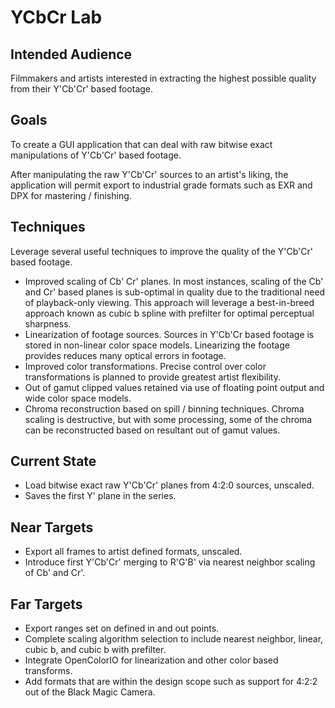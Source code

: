 = YCbCr Lab =

== Intended Audience ==
Filmmakers and artists interested in extracting the highest possible quality from their Y'Cb'Cr' based footage.

== Goals ==
To create a GUI application that can deal with raw bitwise exact manipulations of Y'Cb'Cr' based footage.

After manipulating the raw Y'Cb'Cr' sources to an artist's liking, the application will permit export to industrial grade formats such as EXR and DPX for mastering / finishing.

== Techniques ==
Leverage several useful techniques to improve the quality of the Y'Cb'Cr' based footage.

* Improved scaling of Cb' Cr' planes. In most instances, scaling of the Cb' and Cr' based planes is sub-optimal in quality due to the traditional need of playback-only viewing. This approach will leverage a best-in-breed approach known as cubic b spline with prefilter for optimal perceptual sharpness.
* Linearization of footage sources. Sources in Y'Cb'Cr based footage is stored in non-linear color space models. Linearizing the footage provides reduces many optical errors in footage.
* Improved color transformations. Precise control over color transformations is planned to provide greatest artist flexibility.
* Out of gamut clipped values retained via use of floating point output and wide color space models.
* Chroma reconstruction based on spill / binning techniques. Chroma scaling is destructive, but with some processing, some of the chroma can be reconstructed based on resultant out of gamut values.

== Current State ==
* Load bitwise exact raw Y'Cb'Cr' planes from 4:2:0 sources, unscaled.
* Saves the first Y' plane in the series.

== Near Targets ==
* Export all frames to artist defined formats, unscaled.
* Introduce first Y'Cb'Cr' merging to R'G'B' via nearest neighbor scaling of Cb' and Cr'.

== Far Targets ==
* Export ranges set on defined in and out points.
* Complete scaling algorithm selection to include nearest neighbor, linear, cubic b, and cubic b with prefilter.
* Integrate OpenColorIO for linearization and other color based transforms.
* Add formats that are within the design scope such as support for 4:2:2 out of the Black Magic Camera.
